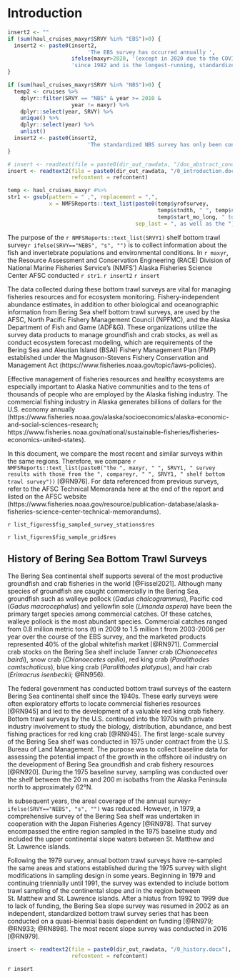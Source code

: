 
# Introduction

```r
insert2 <- ""
if (sum(haul_cruises_maxyr$SRVY %in% "EBS")>0) {
  insert2 <- paste0(insert2, 
                         'The EBS survey has occurred annually ', 
                    ifelse(maxyr>2020, '(except in 2020 due to the COVID-19 pandemic) ', ''),
                    'since 1982 and is the longest-running, standardized time series of fish and invertebrate data in the region [@RN976]. ')
}

if (sum(haul_cruises_maxyr$SRVY %in% "NBS")>0) {
  temp2 <- cruises %>% 
    dplyr::filter(SRVY == "NBS" & year >= 2010 & 
                    year != maxyr) %>% 
    dplyr::select(year, SRVY) %>% 
    unique() %>% 
    dplyr::select(year) %>% 
    unlist()
  insert2 <- paste0(insert2,
                         'The standardized NBS survey has only been conducted previously in ',NMFSReports::text_list(temp2),' [@RN909]. ')
}

# insert <- readtext(file = paste0(dir_out_rawdata, "/doc_abstract_conclusion.docx"))
insert <- readtext2(file = paste0(dir_out_rawdata, "/0_introduction.docx"), 
                    refcontent = refcontent)

temp <- haul_cruises_maxyr #%>%
str1 <- gsub(pattern = " ,", replacement = ",", 
             x = NMFSReports::text_list(paste0(temp$yrofsurvey, 
                                               temp$stndth, " ", temp$survey_name, " (", temp$SRVY, ") from ", 
                                               temp$start_mo_long, " to ", temp$end_mo_long, " ", maxyr), 
                                        sep_last = ", as well as the "))
```

The purpose of the `r NMFSReports::text_list(SRVY1)` shelf bottom trawl survey`r ifelse(SRVY=="NEBS", "s", "")` is to collect information about the fish and invertebrate populations and environmental conditions. In `r maxyr`, the Resource Assessment and Conservation Engineering (RACE) Division of National Marine Fisheries Service's (NMFS') Alaska Fisheries Science Center AFSC conducted `r str1`. `r insert2` `r insert`

The data collected during these bottom trawl surveys are vital for managing fisheries resources and for ecosystem monitoring. Fishery-independent abundance estimates, in addition to other biological and oceanographic information from Bering Sea shelf bottom trawl surveys, are used by the AFSC, North Pacific Fishery Management Council (NPFMC), and the Alaska Department of Fish and Game (ADF&G). These organizations utilize the survey data products to manage groundfish and crab stocks, as well as conduct ecosystem forecast modeling, which are requirements of the Bering Sea and Aleutian Island (BSAI) Fishery Management Plan (FMP) established under the Magnuson-Stevens Fishery Conservation and Management Act (https://www.fisheries.noaa.gov/topic/laws-policies). 

Effective management of fisheries resources and healthy ecosystems are especially important to Alaska Native communities and to the tens of thousands of people who are employed by the Alaska fishing industry. The commercial fishing industry in Alaska generates billions of dollars for the U.S. economy annually (https://www.fisheries.noaa.gov/alaska/socioeconomics/alaska-economic-and-social-sciences-research; https://www.fisheries.noaa.gov/national/sustainable-fisheries/fisheries-economics-united-states).

In this document, we compare the most recent and similar surveys within the same regions. Therefore, we compare `r NMFSReports::text_list(paste0("the ", maxyr, " ", SRVY1, " survey results with those from the ", compareyr, " ", SRVY1, " shelf bottom trawl survey"))` [@RN976]. For data referenced from previous surveys, refer to the AFSC Technical Memoranda here at the end of the report and listed on the AFSC website (https://www.fisheries.noaa.gov/resource/publication-database/alaska-fisheries-science-center-technical-memorandums).

`r list_figures$fig_sampled_survey_stations$res `

`r list_figures$fig_sample_grid$res `

## History of Bering Sea Bottom Trawl Surveys

The Bering Sea continental shelf supports several of the most productive groundfish and crab fisheries in the world [@Fissel2021]. Although many species of groundfish are caught commercially in the Bering Sea, groundfish such as walleye pollock (*Gadus chalcogrammus*), Pacific cod (*Gadus macrocephalus*) and yellowfin sole (*Limanda aspera*) have been the primary target species among commercial catches. Of these catches, walleye pollock is the most abundant species. Commercial catches ranged from 0.8 million metric tons (t) in 2009 to 1.5 million t from 2003-2006 per year over the course of the EBS survey, and the marketed products represented 40% of the global whitefish market [@RN971]. Commercial crab stocks on the Bering Sea shelf include Tanner crab (*Chionoecetes bairdi*), snow crab (*Chionoecetes opilio*), red king crab (*Paralithodes camtschaticus*), blue king crab (*Paralithodes platypus*), and hair crab (*Erimacrus isenbeckii*; @RN956).

The federal government has conducted bottom trawl surveys of the eastern Bering Sea continental shelf since the 1940s. These early surveys were often exploratory efforts to locate commercial fisheries resources [@RN945] and led to the development of a valuable red king crab fishery. Bottom trawl surveys by the U.S. continued into the 1970s with private industry involvement to study the biology, distribution, abundance, and best fishing practices for red king crab [@RN945]. The first large-scale survey of the Bering Sea shelf was conducted in 1975 under contract from the U.S. Bureau of Land Management. The purpose was to collect baseline data for assessing the potential impact of the growth in the offshore oil industry on the development of Bering Sea groundfish and crab fishery resources [@RN920]. During the 1975 baseline survey, sampling was conducted over the shelf between the 20 m and 200 m isobaths from the Alaska Peninsula north to approximately 62°N.

In subsequent years, the areal coverage of the annual survey`r ifelse(SRVY=="NEBS", "s", "")` was reduced. However, in 1979, a comprehensive survey of the Bering Sea shelf was undertaken in cooperation with the Japan Fisheries Agency [@RN978]. That survey encompassed the entire region sampled in the 1975 baseline study and included the upper continental slope waters between St. Matthew and St. Lawrence islands.

Following the 1979 survey, annual bottom trawl surveys have re-sampled the same areas and stations established during the 1975 survey with slight modifications in sampling design in some years. Beginning in 1979 and continuing triennially until 1991, the survey was extended to include bottom trawl sampling of the continental slope and in the region between St. Matthew and St. Lawrence islands. After a hiatus from 1992 to 1999 due to lack of funding, the Bering Sea slope survey was resumed in 2002 as an independent, standardized bottom trawl survey series that has been conducted on a quasi-biennial basis dependent on funding [@RN979; @RN933; @RN898]. The most recent slope survey was conducted in 2016 [@RN979].

```r
insert <- readtext2(file = paste0(dir_out_rawdata, "/0_history.docx"), 
                    refcontent = refcontent)
```

`r insert`

